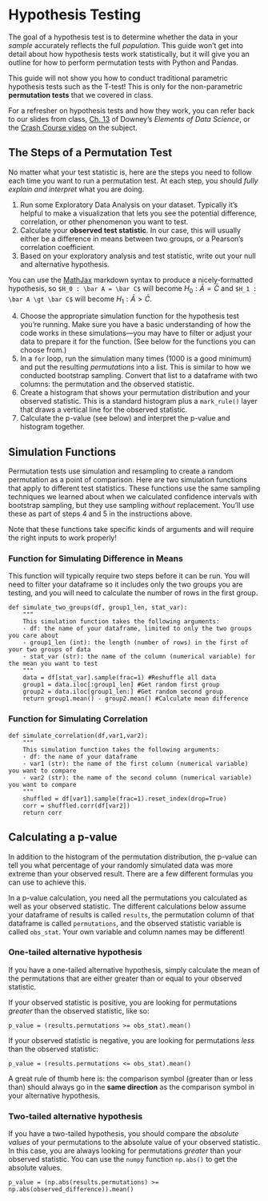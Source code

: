 # Hypothesis Testing

The goal of a hypothesis test is to determine whether the data in your *sample* accurately reflects the full *population*. This guide won't get into detail about how hypothesis tests work statistically, but it will give you an outline for how to perform permutation tests with Python and Pandas.

::: {.callout-important}
This guide will not show you how to conduct traditional parametric hypothesis tests such as the T-test! This is only for the non-parametric **permutation tests** that we covered in class.
:::

::: {.callout-note}
For a refresher on hypothesis tests and how they work, you can refer back to our slides from class, [Ch. 13](https://allendowney.github.io/ElementsOfDataScience/13_hypothesis.html) of Downey's *Elements of Data Science*, or the [Crash Course video](https://youtu.be/bf3egy7TQ2Q) on the subject.
:::

## The Steps of a Permutation Test

No matter what your test statistic is, here are the steps you need to follow each time you want to run a permutation test. At each step, you should *fully explain and interpret* what you are doing.

1. Run some Exploratory Data Analysis on your dataset. Typically it's helpful to make a visualization that lets you see the potential difference, correlation, or other phenomenon you want to test.
2. Calculate your **observed test statistic**. In our case, this will usually either be a difference in means between two groups, or a Pearson's correlation coefficient.
3. Based on your exploratory analysis and test statistic, write out your null and alternative hypothesis. 

::: {.callout-tip}
You can use the [MathJax](https://math.meta.stackexchange.com/questions/5020/mathjax-basic-tutorial-and-quick-reference) markdown syntax to produce a nicely-formatted hypothesis, so `$H_0 : \bar A = \bar C$` will become $H_0 : \bar A = \bar C$ and `$H_1 : \bar A \gt \bar C$` will become $H_1 : \bar A \gt \bar C$.
:::

4. Choose the appropriate simulation function for the hypothesis test you're running. Make sure you have a basic understanding of how the code works in these simulations---you may have to filter or adjust your data to prepare it for the function. (See below for the functions you can choose from.)
5. In a `for` loop, run the simulation many times (1000 is a good minimum) and put the resulting *permutations* into a list. This is similar to how we conducted bootstrap sampling. Convert that list to a dataframe with two columns: the permutation and the observed statistic.
6. Create a histogram that shows your permutation distribution and your observed statistic. This is a standard histogram plus a `mark_rule()` layer that draws a vertical line for the observed statistic.
7. Calculate the p-value (see below) and interpret the p-value and histogram together.

## Simulation Functions

Permutation tests use simulation and resampling to create a random permutation as a point of comparison. Here are two simulation functions that apply to different test statistics. These functions use the same sampling techniques we learned about when we calculated confidence intervals with bootstrap sampling, but they use sampling *without* replacement. You'll use these as part of steps 4 and 5 in the instructions above.

:::{.callout-caution}
Note that these functions take specific kinds of arguments and will require the right inputs to work properly!
:::

### Function for Simulating Difference in Means

:::{.callout-important}
This function will typically require two steps before it can be run. You will need to filter your dataframe so it includes only the two groups you are testing, and you will need to calculate the number of rows in the first group.
:::

```.python
def simulate_two_groups(df, group1_len, stat_var):
    """
    This simulation function takes the following arguments:
    - df: the name of your dataframe, limited to only the two groups you care about
    - group1_len (int): the length (number of rows) in the first of your two groups of data
    - stat_var (str): the name of the column (numerical variable) for the mean you want to test
    """
    data = df[stat_var].sample(frac=1) #Reshuffle all data
    group1 = data.iloc[:group1_len] #Get random first group
    group2 = data.iloc[group1_len:] #Get random second group
    return group1.mean() - group2.mean() #Calculate mean difference
```

### Function for Simulating Correlation

```.python
def simulate_correlation(df,var1,var2):
    """
    This simulation function takes the following arguments:
    - df: the name of your dataframe
    - var1 (str): the name of the first column (numerical variable) you want to compare
    - var2 (str): the name of the second column (numerical variable) you want to compare
    """
    shuffled = df[var1].sample(frac=1).reset_index(drop=True)
    corr = shuffled.corr(df[var2])
    return corr
```

## Calculating a p-value

In addition to the histogram of the permutation distribution, the p-value can tell you what percentage of your randomly simulated data was more extreme than your observed result. There are a few different formulas you can use to achieve this.

:::{.callout-caution}
In a p-value calculation, you need all the permutations you calculated as well as your observed statistic. The different calculations below assume your dataframe of results is called `results`, the permutation column of that dataframe is called `permutations`, and the observed statistic variable is called `obs_stat`. Your own variable and column names may be different!
:::

### One-tailed alternative hypothesis

If you have a one-tailed alternative hypothesis, simply calculate the mean of the permutations that are either greater than or equal to your observed statistic.

If your observed statistic is positive, you are looking for permutations *greater* than the observed statistic, like so:

```.python
p_value = (results.permutations >= obs_stat).mean()
```

If your observed statistic is negative, you are looking for permutations *less* than the observed statistic:

```.python
p_value = (results.permutations <= obs_stat).mean()
```

:::{.callout-tip}
A great rule of thumb here is: the comparison symbol (greater than or less than) should always go in the **same direction** as the comparison symbol in your alternative hypothesis.
:::

### Two-tailed alternative hypothesis

If you have a two-tailed hypothesis, you should compare the *absolute values* of your permutations to the absolute value of your observed statistic. In this case, you are always looking for permutations *greater* than your observed statistic. You can use the `numpy` function `np.abs()` to get the absolute values.

```.python
p_value = (np.abs(results.permutations) >= np.abs(observed_difference)).mean()
```